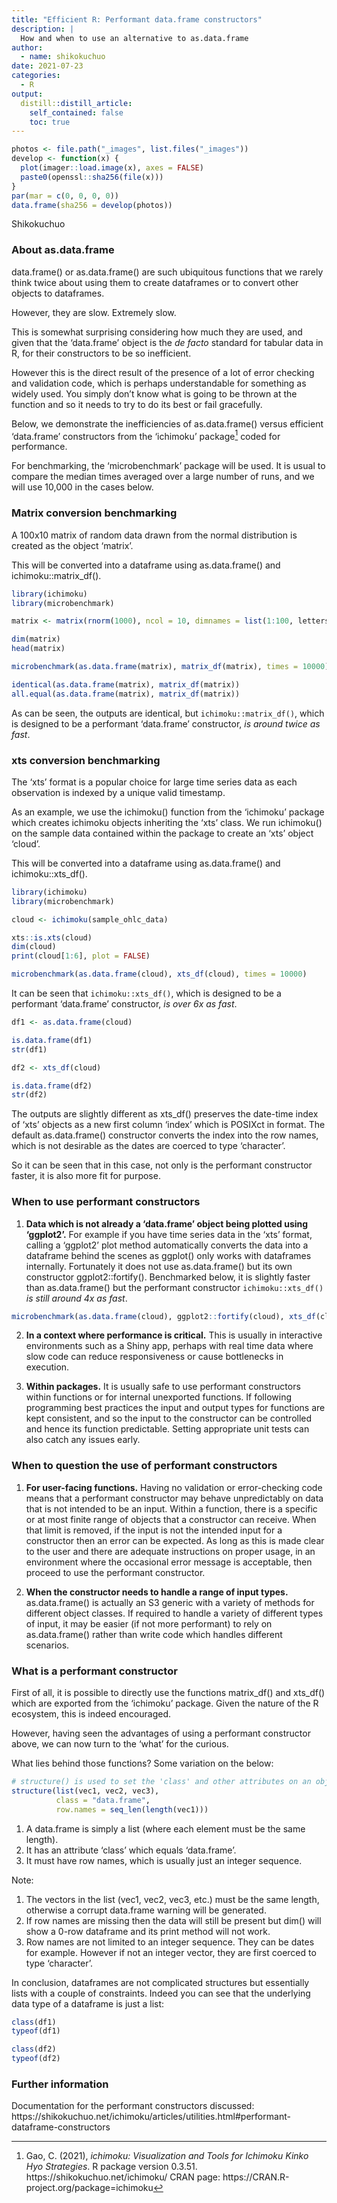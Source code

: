 ```yaml
---
title: "Efficient R: Performant data.frame constructors"
description: |
  How and when to use an alternative to as.data.frame
author:
  - name: shikokuchuo
date: 2021-07-23
categories:
  - R
output:
  distill::distill_article:
    self_contained: false
    toc: true
---
```


```r

photos <- file.path("_images", list.files("_images"))
develop <- function(x) {
  plot(imager::load.image(x), axes = FALSE)
  paste0(openssl::sha256(file(x)))
}
par(mar = c(0, 0, 0, 0))
data.frame(sha256 = develop(photos))

```
<aside> Shikokuchuo </aside>

### About as.data.frame

data.frame() or as.data.frame() are such ubiquitous functions that we rarely think twice about using them to create dataframes or to convert other objects to dataframes.

However, they are slow. Extremely slow.

This is somewhat surprising considering how much they are used, and given that the 'data.frame' object is the *de facto* standard for tabular data in R, for their constructors to be so inefficient.

However this is the direct result of the presence of a lot of error checking and validation code, which is perhaps understandable for something as widely used. You simply don't know what is going to be thrown at the function and so it needs to try to do its best or fail gracefully.

Below, we demonstrate the inefficiencies of as.data.frame() versus efficient 'data.frame' constructors from the 'ichimoku' package^[Gao, C. (2021), *ichimoku: Visualization and Tools for Ichimoku Kinko Hyo Strategies*. R package version 0.3.51. https://shikokuchuo.net/ichimoku/ CRAN page: https://CRAN.R-project.org/package=ichimoku] coded for performance.

For benchmarking, the 'microbenchmark' package will be used. It is usual to compare the median times averaged over a large number of runs, and we will use 10,000 in the cases below.

### Matrix conversion benchmarking

A 100x10 matrix of random data drawn from the normal distribution is created as the object 'matrix'.

This will be converted into a dataframe using as.data.frame() and ichimoku::matrix_df().

```r

library(ichimoku)
library(microbenchmark)

matrix <- matrix(rnorm(1000), ncol = 10, dimnames = list(1:100, letters[1:10]))

dim(matrix)
head(matrix)

microbenchmark(as.data.frame(matrix), matrix_df(matrix), times = 10000)

identical(as.data.frame(matrix), matrix_df(matrix))
all.equal(as.data.frame(matrix), matrix_df(matrix))

```

As can be seen, the outputs are identical, but `ichimoku::matrix_df()`, which is designed to be a performant 'data.frame' constructor, *is around twice as fast*.

### xts conversion benchmarking

The 'xts' format is a popular choice for large time series data as each observation is indexed by a unique valid timestamp.

As an example, we use the ichimoku() function from the 'ichimoku' package which creates ichimoku objects inheriting the 'xts' class. We run ichimoku() on the sample data contained within the package to create an 'xts' object 'cloud'.

This will be converted into a dataframe using as.data.frame() and ichimoku::xts_df().

```r

library(ichimoku)
library(microbenchmark)

cloud <- ichimoku(sample_ohlc_data)

xts::is.xts(cloud)
dim(cloud)
print(cloud[1:6], plot = FALSE)

microbenchmark(as.data.frame(cloud), xts_df(cloud), times = 10000)

```

It can be seen that `ichimoku::xts_df()`, which is designed to be a performant 'data.frame' constructor, *is over 6x as fast*.

```r

df1 <- as.data.frame(cloud)

is.data.frame(df1)
str(df1)

df2 <- xts_df(cloud)

is.data.frame(df2)
str(df2)

```

The outputs are slightly different as xts_df() preserves the date-time index of 'xts' objects as a new first column 'index' which is POSIXct in format. The default as.data.frame() constructor converts the index into the row names, which is not desirable as the dates are coerced to type 'character'.

So it can be seen that in this case, not only is the performant constructor faster, it is also more fit for purpose.

### When to use performant constructors

1. **Data which is not already a 'data.frame' object being plotted using 'ggplot2'.** For example if you have time series data in the 'xts' format, calling a 'ggplot2' plot method automatically converts the data into a dataframe behind the scenes as ggplot() only works with dataframes internally. Fortunately it does not use as.data.frame() but its own constructor ggplot2::fortify(). Benchmarked below, it is slightly faster than as.data.frame() but the performant constructor `ichimoku::xts_df()` *is still around 4x as fast*.

```r

microbenchmark(as.data.frame(cloud), ggplot2::fortify(cloud), xts_df(cloud), times = 10000)

```

2. **In a context where performance is critical.** This is usually in interactive environments such as a Shiny app, perhaps with real time data where slow code can reduce responsiveness or cause bottlenecks in execution.

3. **Within packages.** It is usually safe to use performant constructors within functions or for internal unexported functions. If following programming best practices the input and output types for functions are kept consistent, and so the input to the constructor can be controlled and hence its function predictable. Setting appropriate unit tests can also catch any issues early.

### When to question the use of performant constructors

1. **For user-facing functions.** Having no validation or error-checking code means that a performant constructor may behave unpredictably on data that is not intended to be an input. Within a function, there is a specific or at most finite range of objects that a constructor can receive. When that limit is removed, if the input is not the intended input for a constructor then an error can be expected. As long as this is made clear to the user and there are adequate instructions on proper usage, in an environment where the occasional error message is acceptable, then proceed to use the performant constructor.

2. **When the constructor needs to handle a range of input types.** as.data.frame() is actually an S3 generic with a variety of methods for different object classes. If required to handle a variety of different types of input, it may be easier (if not more performant) to rely on as.data.frame() rather than write code which handles different scenarios.

### What is a performant constructor

First of all, it is possible to directly use the functions matrix_df() and xts_df() which are exported from the 'ichimoku' package. Given the nature of the R ecosystem, this is indeed encouraged.

However, having seen the advantages of using a performant constructor above, we can now turn to the 'what' for the curious.

What lies behind those functions? Some variation on the below:

```r

# structure() is used to set the 'class' and other attributes on an object
structure(list(vec1, vec2, vec3),
          class = "data.frame",
          row.names = seq_len(length(vec1)))

```


1. A data.frame is simply a list (where each element must be the same length).
2. It has an attribute 'class' which equals 'data.frame'.
3. It must have row names, which is usually just an integer sequence. 

Note:

1. The vectors in the list (vec1, vec2, vec3, etc.) must be the same length, otherwise a corrupt data.frame warning will be generated.
2. If row names are missing then the data will still be present but dim() will show a 0-row dataframe and its print method will not work.
3. Row names are not limited to an integer sequence. They can be dates for example. However if not an integer vector, they are first coerced to type 'character'.

In conclusion, dataframes are not complicated structures but essentially lists with a couple of constraints. Indeed you can see that the underlying data type of a dataframe is just a list:

```r

class(df1)
typeof(df1)

class(df2)
typeof(df2)

```

### Further information

Documentation for the performant constructors discussed:
https://shikokuchuo.net/ichimoku/articles/utilities.html#performant-dataframe-constructors


